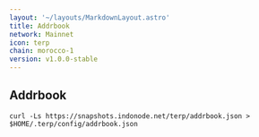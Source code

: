 ```yaml
---
layout: '~/layouts/MarkdownLayout.astro'
title: Addrbook
network: Mainnet
icon: terp
chain: morocco-1
version: v1.0.0-stable
---
```

## Addrbook

```
curl -Ls https://snapshots.indonode.net/terp/addrbook.json > $HOME/.terp/config/addrbook.json
```